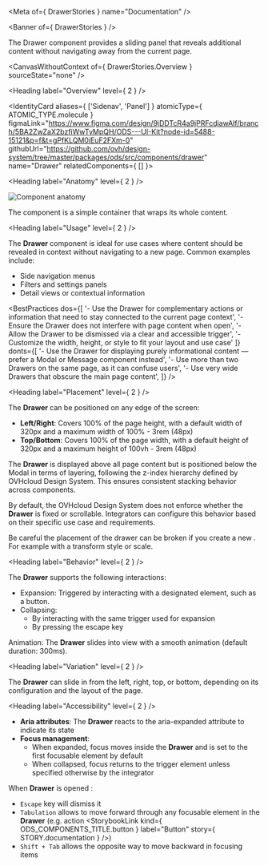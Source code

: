 
<Meta of={ DrawerStories } name="Documentation" />

<Banner of={ DrawerStories } />

The Drawer component provides a sliding panel that reveals additional content without navigating away from the current page.

<CanvasWithoutContext of={ DrawerStories.Overview } sourceState="none" />

<Heading label="Overview" level={ 2 } />

<IdentityCard aliases={ ['Sidenav', 'Panel'] }
              atomicType={ ATOMIC_TYPE.molecule }
              figmaLink="https://www.figma.com/design/9jDDTcR4a9jPRFcdjawAlf/branch/5BA2ZwZaX2bzfiWwTyMpQH/ODS---UI-Kit?node-id=5488-15121&p=f&t=gPfKLQM0iEuF2FXm-0"
              githubUrl="https://github.com/ovh/design-system/tree/master/packages/ods/src/components/drawer"
              name="Drawer"
              relatedComponents={ [] }>
</IdentityCard>

<Heading label="Anatomy" level={ 2 } />

![Component anatomy](components/drawer/anatomy.png "Component anatomy")

The component is a simple container that wraps its whole content.

<Heading label="Usage" level={ 2 } />

The **Drawer** component is ideal for use cases where content should be revealed in context without navigating to a new page. Common examples include:

- Side navigation menus
- Filters and settings panels
- Detail views or contextual information

<BestPractices
  dos={[
    '- Use the Drawer for complementary actions or information that need to stay connected to the current page context',
    '- Ensure the Drawer does not interfere with page content when open',
    '- Allow the Drawer to be dismissed via a clear and accessible trigger',
    '- Customize the width, height, or style to fit your layout and use case'
  ]}
  donts={[
    '- Use the Drawer for displaying purely informational content — prefer a Modal or Message component instead',
    '- Use more than two Drawers on the same page, as it can confuse users',
    '- Use very wide Drawers that obscure the main page content',
  ]}
/>

<Heading label="Placement" level={ 2 } />

The **Drawer** can be positioned on any edge of the screen:

- **Left/Right**: Covers 100% of the page height, with a default width of 320px and a maximum width of 100% - 3rem (48px)
- **Top/Bottom**: Covers 100% of the page width, with a default height of 320px and a maximum height of 100vh - 3rem (48px)

The **Drawer** is displayed above all page content but is positioned below the Modal in terms of layering, following the z-index hierarchy defined by OVHcloud Design System. This ensures consistent stacking behavior across components.

By default, the OVHcloud Design System does not enforce whether the **Drawer** is fixed or scrollable. Integrators can configure this behavior based on their specific use case and requirements.

Be careful the placement of the drawer can be broken if you create a new <OdsLink href="https://developer.mozilla.org/en-US/docs/Web/CSS/CSS_positioned_layout/Understanding_z-index/Stacking_context" label="stacking context" target="_blank" />.
For example with a transform style or scale.

<Heading label="Behavior" level={ 2 } />

The **Drawer** supports the following interactions:

- Expansion: Triggered by interacting with a designated element, such as a button.
- Collapsing:
  - By interacting with the same trigger used for expansion
  - By pressing the escape key

Animation: The **Drawer** slides into view with a smooth animation (default duration: 300ms).

<Heading label="Variation" level={ 2 } />

The **Drawer** can slide in from the left, right, top, or bottom, depending on its configuration and the layout of the page.

<Heading label="Accessibility" level={ 2 } />

- **Aria attributes**: The **Drawer** reacts to the aria-expanded attribute to indicate its state
- **Focus management**:
  - When expanded, focus moves inside the **Drawer** and is set to the first focusable element by default
  - When collapsed, focus returns to the trigger element unless specified otherwise by the integrator

When **Drawer** is opened :
- `Escape` key will dismiss it
- `Tabulation` allows to move forward through any focusable element in the **Drawer** (e.g. action <StorybookLink kind={ ODS_COMPONENTS_TITLE.button } label="Button" story={ STORY.documentation } />)
- `Shift + Tab` allows the opposite way to move backward in focusing items
